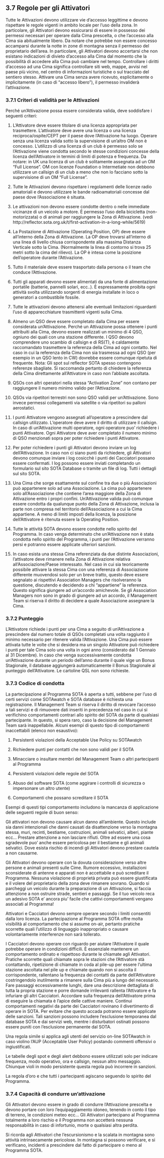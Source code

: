 ## 3.7 Regole per gli Attivatori

Tutte le Attivazioni devono utilizzare vie d'accesso leggittime e devono rispettare le regole vigenti in ambito locale per l'uso della zona. In particolare, gli Attivatori devono essicurarsi di essere in possesso dei permessi necessari per operare dalla Cima prescelta, o che l'accesso alla Cima sia abitualmente libero. Da notare che potrebbe non essere concesso accamparsi durante la notte in zone di montagna senza il permesso del proprietario dell'area. In particolare, gli Attivatori devono accertarsi che non esistano indicazioni di divieto d'accesso alla Cima dal momento che la possibilità di accedere alla Cima può cambiare nel tempo. Controllare i diritti d'accesso ad una Cima significa controllare siti web, mappe, avvisi nel paese più vicino, nel centro di informazioni turistiche o sul tracciato del sentiero stesso. Attivare una Cima senza avere ricevuto, esplicitamente o implicitamente (in caso di “accesso libero”), il permesso invaliderà l'attivazione.

### 3.7.1 Criteri di validità per le Attivazioni

Perché un'Attivazione possa essere considerata valida, deve soddisfare i seguenti criteri:

1. L'Attivatore deve essere titolare di una licenza appropriata per trasmettere. L'attivatore deve avere una licenza o una licenza reciproca/ospite/CEPT per il paese dove l'Attivazione ha luogo. Operare senza una licenza valida sotto la supervisione di un'altro OM non è concesso. L'utilizzo di una licenza di un club è permesso solo se l'Attivazione viene condotta secondo le stesse condizioni concesse della licenza dell'Attivatore in termini di limiti di potenza e frequenza.
Da notare: in UK una licenza di un club è solitamente assegnata ad un OM “Full License”. OM con licenze Foundation o Intermetiate non debbono utilizzare un callsign di un club a meno che non lo facciano sotto la supervisione di un OM “Full License”.

2. Tutte le Attivazioni devono rispettare i regolamenti delle licenze radio amatoriali e devono utilizzare le bande radioamatoriali concesse dal paese dove l'Associazione è situata.

3. Le attivazioni non devono essere condotte dentro o nelle immediate vicinanze di un veicolo a motore. È permesso l'uso della bicicletta (non-motorizzata) o di animali per raggiungere la Zona di Attivazione. (vedi http://reflector.sota.org.uk/t/first-activation-in-a-long-while/5619)

4. La Postazione di Attivazione (Operating Position, OP) deve essere all'interno della Zona di Attivazione. La OP deve trovarsi all'interno di una linea di livello chiusa corrispondente alla massima Distanza Verticale sotto la Cima. (Normalmente la linea di contorno si trova 25 metri sotto la cima del rilievo). La OP è intesa come la posizione dell'operatore durante l'Attivazione.

5. Tutto il materiale deve essere trasportato dalla persona o il team che conduce l'Attivazione.

6. Tutti gli apparati devono essere alimentati da una fonte di alimentazione portatile (batterie, pannelli solari, ecc..). È espressamente proibita ogni attività svolta utilizzando sorgenti di energia installate in loco o generatori a combustibile fossile.

7. Tutte le attivazioni devono attenersi alle eventuali limitazioni riguardanti l'uso di apparecchiature trasmittenti vigenti sulla Cima.

8. Almeno un QSO deve essere completato dalla Cima per essere considerata un'Attivazione. Perché un Attivazione possa ottenere i punti attribuiti alla Cima, devono essere realizzati un minimo di 4 QSO, ogniuno dei quali con una stazione differente. I QSO devono comprendere uno scambio di callsign e di RS(T), è caldamente raccomandato trasmettere la referenza della Cima ad ogni contatto. Nel caso in cui la referenza della Cima non sia trasmessa ad ogni QSO (per esempio in un QSO lento in CW) dovrebbe essere comunque ripetuta di frequente. Nota: Gli spot sul reflector SOTA spesso contengono referenze sbagliate. Si raccomanda pertanto di chiedere la referenza della Cima direttamente all'Attivatore in caso non l'abbiate ascoltata.

9. QSOs con altri operatori nella stessa “Activation Zone” non contano per raggiungere il numero minimo valido per l'Attivazione.

10. QSOs via ripetitori terrestri non sono QSO validi per un'Attivazione. Sono invece permessi collegamenti via satellite o via ripetitori su palloni aerostatici.

11. I punti Attivatore vengono assegnati all'operatore a prescindere dal callsign utilizzato. L'operatore deve avere il diritto di utilizzare il callsign. In caso di un'Attivazione multi operatore, ogni operatore puo' richiedere i punti Attivatore. Ogni Attivatore deve aver completato il numero minimo di QSO menzionati sopra per poter richiedere i punti Attivatore.

12. Per poter richiedere i punti gli Attivatori devono inviare un log dell'Attivazione. In caso non ci siano punti da richiedere, gli Attivatori devono comunque inviare i log cosicchè i punti dei Cacciatori possano essere confermati. I log possono essere inviati completando un formulario sul sito SOTA Database o tramite un file di log. Tutti i dettagli sul sito SOTA.

13. Una Cima che sorge esattamente sul confine tra due o più Associazioni può appartenere solo ad una Associazione. La cima può appartenere solo all'Associazione che contiene l'area maggiore della Zona di Attivazione entro i propri confini. Un'Attivazione valida può comunque essere condotta da qualunque punto della Zona di Attivazione, inclusa la parte non compresa nel territorio dell'Associazione a cui la Cima appartiene. A meno di limiti imposti della licenza, la posizione dell'Attivatore è ritenuta essere la Operating Position.

14. Tutte le attività SOTA devono essere condotte nello spirito del Programma. In caso venga determinato che un'Attivazione non è stata condotta nello spirito del Programma, i punti per l'Attivazione verranno persi e potranno essere applicate ulteriori sanzioni.

15. In caso esista una stessa Cima referenziata da due distinte Associazioni, l'attivatore deve rimanere nella Zona di Attivazione relativa all'Associazione/Paese interessato. Nel caso in cui sia teoricamente possibile attivare la stessa Cima con una referenza di Associazione differente muovendosi solo per un breve tratto, questo deve essere segnalato ai rispettivi Association Managers che risolveranno la questione, discutendo e decidendo a chi “appartiene” la referenza. Questo significa giungere ad un'accordo amichevole. Se gli Association Managers non sono in grado di giungere ad un accordo, il Management Team si riserva il diritto di decidere a quale Associazione assegnare la Cima.

### 3.7.2 Punteggio

L’Attivatore richiede i punti per una Cima a seguito di un'Attivazione a prescindere dal numero totale di QSOs completati una volta raggiunto il minimo necessario per ritenere valida l’Attivazione. Una Cima può essere attivata tutte le volte che si desidera ma un singolo Attivatore può richiedere i punti per tale Cima solo una volta in ogni anno (considerato dal 1 Gennaio al 31 Dicembre). In caso che venga successivamente condotta un'Attivazione durante un periodo dell’anno durante il quale vige un Bonus Stagionale, il database aggiungerà automaticamente il Bonus Stagionale al punteggio dell’Attivatore.
Le cartoline QSL non sono richieste.

### 3.7.3 Codice di condotta

La partecipazione al Programma SOTA è aperta a tutti, sebbene per l’uso di certi servizi come SOTAwatch e SOTA database è richiesta una registrazione. Il Management Team si riserva il diritto di revocare l'accesso a tali servizi e di rimuovere dati inseriti in precedenza nel caso in cui si verifichino comportamenti contrari allo spirito del SOTA da parte di qualsiasi partecipante. In questo, si spera raro, caso la decisione del Management Team sarà inappellabile. Alcuni esempi di questo tipo di comportamenti inaccettabili (elenco non esaustivo):

1. Persistenti violazioni della Acceptable Use Policy su SOTAwatch

2. Richiedere punti per contatti che non sono validi per il SOTA

3. Minacciare o insultare membri del Management Team o altri partecipanti al Programma

4. Persistenti violazioni delle regole del SOTA

5. Abuso del software SOTA (come aggirare i controlli di sicurezza o impersonare un altro utente)

6. Comportamenti che possano screditare il SOTA

Esempi di questi tipi comportamento includono la mancanza di applicazione delle seguenti regole di buon senso:

Gli attivatori non devono causare alcun danno all’ambiente. Questo include sia danni intenzionali che danni causati da disattenzione verso la montagna stessa, muri, recinti, bestiame, costruzioni, animali selvatici, alberi, piante ecc… Prestare attenzione a non lasciare rifiuti. Oltre ad essere una cosa sgradevole puo' anche essere pericolosa per il bestiame e gli animali selvatici. Dove esista rischio di incendi gli Attivatori devono prestare cautela a non causarne.

Gli Attivatori devono operare con la dovuta considerazione verso altre persone e animali presenti sulle Cime. Rumore eccessivo, installazioni sconsiderate di antenne e apparati non è accettabile e può screditare il Programma. Nessuna violazione di proprietà privata può essere giustificata e il volere del proprietario della zona deve rimanere sovrano. Quando si parcheggi un veicolo durante la preparazione di un Attivazione, si faccia attenzione a non ostruire strade, sentieri e passaggi. Se il tuo veicolo reca un adesivo SOTA e' ancora piu' facile che cattivi comportamenti vengano associati al Programma!

Attivatori e Cacciatori devono sempre operare secondo i limiti consentiti dalla loro licenza. La partecipazione al Programma SOTA offre molta visibilità al comportamento che si assume on-air, pertanto pratiche scorrette quali l’utilizzo di linguaggio inappropriato o causare volontariamente interferenze non sarà tollerato.

I Cacciatori devono operare con riguardo per aiutare l’Attivatore il quale potrebbe operare in condizioni difficili. È essenziale mantenere un comportamento ordinato e rispettoso durante le chiamate agli Attivatori.
Pratiche scorrette quali chiamate sopra le stazioni che l’Attivatore stà contattando, ripetizione di chiamate in coda al pile-up per essere l’ultima stazione ascoltata nel pile up e chiamate quando non si ascolta il corrispondente, rallentano la frequenza dei contatti da parte dell’Attivatore costringendolo inutilmente a rimanere sulla Cima più a lungo del necessario.
Fare passaggi eccessivamente lunghi, dare una descrizione dettagliata di tutta la propria stazione e porre domande irrilevanti rallenta l’Attivatore e fa infuriare gli altri Cacciatori. Accordare sulla frequenza dell’Attivatore prima di eseguire la chiamata è l’apice delle cattive maniere. Continui comportamenti negativi da parte dei Cacciatori rovinano il divertimento di operare in SOTA. Per evitare che questo accada potranno essere applicate delle sanzioni. Tali sanzioni possono includere l’esclusione temporanea dal database SOTA e dai servizi web, mentre i disturbatori ostinati possono essere puniti con l’esclusione permanente dal SOTA.

Una regola simile si applica agli utenti del servizio on-line SOTAwatch in caso violino l’AUP (Acceptable User Policy) postando commenti offensivi o ingiustificati.

Le tabelle degli spot e degli alert debbono essere utilizzati solo per indicare frequenza, modo operativo, ora e callsign, nessun altro messaggio. Chiunque violi in modo persistente questa regola può incorrere in sanzioni.

La regola d’oro e che tutti i partecipanti agiscano seguendo lo spirito del Programma.

### 3.7.4 Capacità di condurre un’attivazione

Gli Attivatori devono essere in grado di condurre l’Attivazione prescelta e devono portare con loro l’equipaggiamento idoneo, tenendo in conto il tipo di terreno, le condizioni meteo ecc… Gli Attivatori partecipano al Programma totalmente a loro rischio e il Programma non accetterà nessuna responsabilità in caso di infortunio, morte o qualsiasi altra perdita.

Si ricorda agli Attivatori che l’escursionismo e la scalata in montagna sono attività intrinsecamente pericolose. In montagna si possono verificare, e si verificano, incidenti a prescindere dal fatto di partecipare o meno al Programma SOTA.
